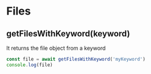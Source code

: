 
<Meta title="Documentation/Files" />

# Files

## getFilesWithKeyword(keyword)

It returns the file object from a keyword

```javascript
const file = await getFilesWithKeyword('myKeyword')
console.log(file)
```